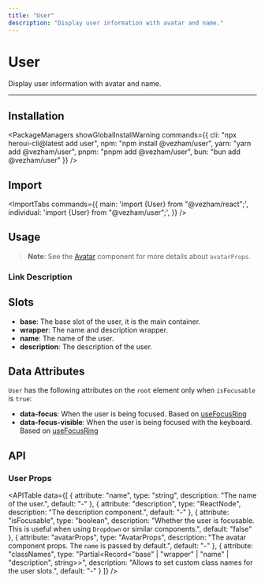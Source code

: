 ```yaml
---
title: "User"
description: "Display user information with avatar and name."
---
```



# User

Display user information with avatar and name.

<ComponentLinks component="user" />

---

<CarbonAd/>

## Installation

<PackageManagers
  showGlobalInstallWarning
  commands={{
    cli: "npx heroui-cli@latest add user",
    npm: "npm install @vezham/user",
    yarn: "yarn add @vezham/user",
    pnpm: "pnpm add @vezham/user",
    bun: "bun add @vezham/user"
  }}
/>


## Import

<ImportTabs
  commands={{
    main: 'import {User} from "@vezham/react";',
    individual: 'import {User} from "@vezham/user";',
  }}
/>

## Usage

<CodeDemo title="Usage" files={userContent.usage} />

> **Note**: See the [Avatar](/docs/components/avatar) component for more details about `avatarProps`.

### Link Description

<CodeDemo title="Link Description" files={userContent.linkDescription} />

## Slots

- **base**: The base slot of the user, it is the main container.
- **wrapper**: The name and description wrapper.
- **name**: The name of the user.
- **description**: The description of the user.

<Spacer y={4}/>  

## Data Attributes

`User` has the following attributes on the `root` element only when `isFocusable` is `true`:

- **data-focus**:
  When the user is being focused. Based on [useFocusRing](https://react-spectrum.adobe.com/react-aria/useFocusRing.html)
- **data-focus-visible**:
  When the user is being focused with the keyboard. Based on [useFocusRing](https://react-spectrum.adobe.com/react-aria/useFocusRing.html)

<Spacer y={4}/>  

## API

### User Props

<APITable
  data={[
    {
      attribute: "name",
      type: "string",
      description: "The name of the user.",
      default: "-"
    },
    {
      attribute: "description", 
      type: "ReactNode",
      description: "The description component.",
      default: "-"
    },
    {
      attribute: "isFocusable",
      type: "boolean", 
      description: "Whether the user is focusable. This is useful when using `Dropdown` or similar components.",
      default: "false"
    },
    {
      attribute: "avatarProps",
      type: "AvatarProps",
      description: "The avatar component props. The `name` is passed by default.",
      default: "-"
    },
    {
      attribute: "classNames",
      type: "Partial<Record<\"base\" | \"wrapper\" | \"name\" | \"description\", string>>",
      description: "Allows to set custom class names for the user slots.",
      default: "-"
    }
  ]}
/>
